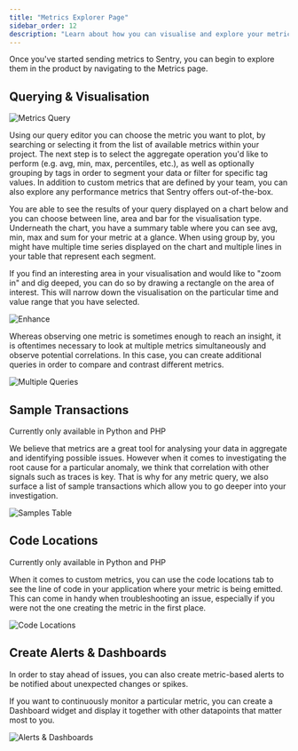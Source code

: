 ```yaml
---
title: "Metrics Explorer Page"
sidebar_order: 12
description: "Learn about how you can visualise and explore your metrics in the Sentry UI."
---
```


<Include name="feature-stage-alpha-metrics.mdx" />

Once you've started sending metrics to Sentry, you can begin to explore them in the product by navigating to the Metrics page.

## Querying & Visualisation

![Metrics Query](metrics-explorer-query.png)

Using our query editor you can choose the metric you want to plot, by searching or selecting it from the list of available metrics within your project. The next step is to select the aggregate operation you'd like to perform (e.g. avg, min, max, percentiles, etc.), as well as optionally grouping by tags in order to segment your data or filter for specific tag values. In addition to custom metrics that are defined by your team, you can also explore any performance metrics that Sentry offers out-of-the-box.

You are able to see the results of your query displayed on a chart below and you can choose between line, area and bar for the visualisation type. Underneath the chart, you have a summary table where you can see avg, min, max and sum for your metric at a glance. When using group by, you might have multiple time series displayed on the chart and multiple lines in your table that represent each segment.

If you find an interesting area in your visualisation and would like to "zoom in" and dig deeped, you can do so by drawing a rectangle on the area of interest. This will narrow down the visualisation on the particular time and value range that you have selected.

![Enhance](enhance.png)

Whereas observing one metric is sometimes enough to reach an insight, it is oftentimes necessary to look at multiple metrics simultaneously and observe potential correlations. In this case, you can create additional queries in order to compare and contrast different metrics.

![Multiple Queries](multiple-queries-2.png)

## Sample Transactions

<Note>Currently only available in Python and PHP</Note>

We believe that metrics are a great tool for analysing your data in aggregate and identifying possible issues. However when it comes to investigating the root cause for a particular anomaly, we think that correlation with other signals such as traces is key. That is why for any metric query, we also surface a list of sample transactions which allow you to go deeper into your investigation.

![Samples Table](samples-table.png)

## Code Locations

<Note>Currently only available in Python and PHP</Note>

When it comes to custom metrics, you can use the code locations tab to see the line of code in your application where your metric is being emitted. This can come in handy when troubleshooting an issue, especially if you were not the one creating the metric in the first place.

![Code Locations](code-locations.png)

## Create Alerts & Dashboards

In order to stay ahead of issues, you can also create metric-based alerts to be notified about unexpected changes or spikes.

If you want to continuously monitor a particular metric, you can create a Dashboard widget and display it together with other datapoints that matter most to you.

![Alerts & Dashboards](alerts-dashboards.png)
